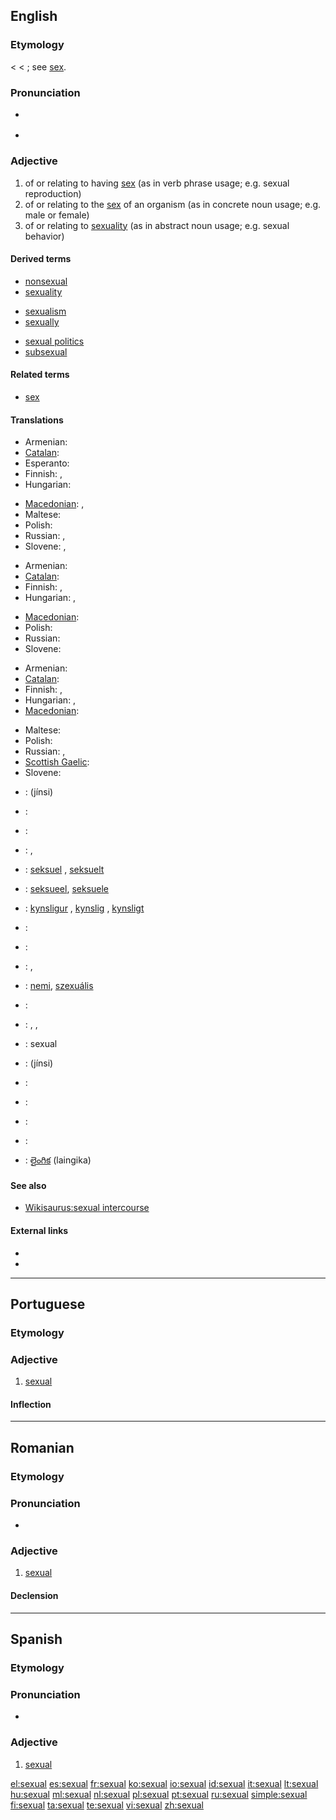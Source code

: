 ==English==

===Etymology===
< {{etyl|la}} {{term|sexualis}} < {{term|sexus||sex}}; see [[sex]].

===Pronunciation===
* {{a|US}} {{IPA|/ˈsɛkʃuəl/}}
* {{audio|en-us-sexual.ogg|Audio (US)}}

===Adjective===
{{en-adj}}

# of or relating to having [[sex]] (as in verb phrase usage; e.g. sexual reproduction)
# of or relating to the [[sex]] of an organism (as in concrete noun usage; e.g. male or female)
# of or relating to [[sexuality]] (as in abstract noun usage; e.g. sexual behavior)

====Derived terms====
{{rel-top3|Terms derived from ''sexual''}}
* [[nonsexual]]
* [[sexuality]]
{{rel-mid3}}
* [[sexualism]]
* [[sexually]]
{{rel-mid3}}
* [[sexual politics]]
* [[subsexual]]
{{rel-bottom}}

====Related terms====
* [[sex]]

====Translations====
{{trans-top|of or relating to having sex}}
* Armenian: {{t-|hy|սեռական|tr=seṙakan}}
* [[Catalan]]: {{t|ca|sexual}}
* Esperanto: {{t|eo|seksa}}
* Finnish: {{t-|fi|sukupuolinen}},  {{t+|fi|seksuaalinen}}
* Hungarian: {{t|hu|ivaros}}
{{trans-mid}}
* [[Macedonian]]: {{t|mk|полов|m|tr=pólov}},  {{t|mk|сексуален|m|tr=seksuálen}}
* Maltese: {{t-|mt|sesswali|xs=Maltese}}
* Polish: {{t+|pl|płciowy|m}}
* Russian: {{t+|ru|половой|tr=polovój}}, {{t|ru|сексуальный|tr=seksual’nyj}}
* Slovene: {{t-|sl|seksualen}},  {{t|sl|spolen}}
{{trans-bottom}}

{{trans-top|of or relating to the sex of an organism}}
* Armenian: {{t|hy|սեռային|tr=seṙayin}}
* [[Catalan]]: {{t|ca|sexual}}
* Finnish: {{t-|fi|sukupuolinen}},  {{t+|fi|sukupuoli|alt=sukupuoli-}}
* Hungarian: {{t|hu|nemi}}, {{t|hu|szexuális}}
{{trans-mid}}
* [[Macedonian]]: {{t|mk|полов|m|tr=pólov}}
* Polish: {{t+|pl|płciowy|m}}
* Russian: {{t+|ru|половой|tr=polovój}}
* Slovene: {{t|sl|spolen}}
{{trans-bottom}}

{{trans-top|of or relating to sexuality}}
* Armenian: {{t-|hy|սեռական|tr=seṙakan}}
* [[Catalan]]: {{t|ca|sexual}}
* Finnish: {{t-|fi|sukupuolinen}},  {{t+|fi|seksuaalinen}}
* Hungarian: {{t|hu|nemi}}, {{t|hu|szexuális}}
* [[Macedonian]]: {{t|mk|сексуален|m|tr=seksuálen}}
{{trans-mid}}
* Maltese: {{t-|mt|sesswali|xs=Maltese}}
* Polish: {{t+|pl|seksualny|m}}
* Russian: {{t+|ru|половой|tr=polovój}}, {{t|ru|сексуальный|tr=seksual’nyj}}
* [[Scottish Gaelic]]: {{t-|gd|gnèitheach|xs=Scottish Gaelic}}
* Slovene: {{t-|sl|seksualen}}
{{trans-bottom}}

{{checktrans-top}}
* {{ttbc|Arabic}}: {{Arab|[[جنسي]]}} (jínsi)
* {{ttbc|Bosnian}}: {{t-|bs|seksualni|m}}
* {{ttbc|Croatian}}: {{t-|hr|seksualni|m}}
* {{ttbc|Czech}}: {{t+|cs|pohlavní}}, {{t-|cs|sexuální}}
* {{ttbc|Danish}}: [[seksuel]] {{c}}, [[seksuelt]] {{n}}
* {{ttbc|Dutch}}: [[seksueel]], [[seksuele]]
* {{ttbc|Faroese}}: [[kynsligur]] {{m}}, [[kynslig]] {{f}}, [[kynsligt]] {{n}}
* {{ttbc|French}}: {{t+|fr|sexuel}}
* {{ttbc|German}}: {{t+|de|sexuell}}
* {{ttbc|Greek}}: {{t+|el|γενετήσιος|m|tr=genetisios}}, {{t+|el|ερωτικός|m|tr=erotikos}}
{{trans-mid}}
* {{ttbc|Hungarian}}: [[nemi]], [[szexuális]]
* {{ttbc|Italian}}: {{t-|it|sessuale}}
* {{ttbc|Lithuanian}}: {{t|lt|seksualus|xs=Lithuanian}}, {{t-|lt|lytinis|xs=Lithuanian}}, {{t|lt|lytiškas|xs=Lithuanian}}
* {{ttbc|Novial}}: sexual
* {{ttbc|Persian}}: {{fa-Arab|[[جنسی]]}} (jínsi)
* {{ttbc|Portuguese}}: {{t+|pt|sexual}}
* {{ttbc|Romanian}}: {{t-|ro|sexual}}
* {{ttbc|Spanish}}: {{t+|es|sexual}}
* {{ttbc|Swedish}}: {{t+|sv|sexuell}}
* {{ttbc|Telugu}}: [[లైంగిక]] (laingika)
{{trans-bottom}}

====See also====
* [[Wikisaurus:sexual intercourse]]

====External links====
* {{R:Webster 1913}}
* {{R:Century 1911}}

----

==Portuguese==

===Etymology===
{{etyl|la|pt}} {{term|sexualis|lang=la}}

===Adjective===
{{pt-adj|sexua|l}}

# [[#English|sexual]]

====Inflection====
{{pt-adj infl|sexua|l}}

----

==Romanian==

===Etymology===
{{etyl|la|ro}} {{term|sexualis|lang=la}}

===Pronunciation===
* {{IPA|[seksuˈal]|lang=ro}}

===Adjective===
{{ro-adj|4}}

# [[#English|sexual]]

====Declension====
{{ro-adj-4}}

----

==Spanish==

===Etymology===
{{etyl|la|es}} {{term|sexualis|lang=la}}

===Pronunciation===
* {{IPA|/seˈksual/|lang=es}}

===Adjective===
{{es-adj|pl=sexuales}}

# [[#English|sexual]]

[[el:sexual]]
[[es:sexual]]
[[fr:sexual]]
[[ko:sexual]]
[[io:sexual]]
[[id:sexual]]
[[it:sexual]]
[[lt:sexual]]
[[hu:sexual]]
[[ml:sexual]]
[[nl:sexual]]
[[pl:sexual]]
[[pt:sexual]]
[[ru:sexual]]
[[simple:sexual]]
[[fi:sexual]]
[[ta:sexual]]
[[te:sexual]]
[[vi:sexual]]
[[zh:sexual]]